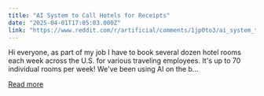 ```yaml
---
title: "AI System to Call Hotels for Receipts"
date: "2025-04-01T17:05:03.000Z"
link: "https://www.reddit.com/r/artificial/comments/1jp0to3/ai_system_to_call_hotels_for_receipts/"
---
```


Hi everyone, as part of my job I have to book several dozen hotel rooms each week across the U.S. for various traveling employees. It's up to 70 individual rooms per week! We've been using AI on the b...

[Read more](https://www.reddit.com/r/artificial/comments/1jp0to3/ai_system_to_call_hotels_for_receipts/)
